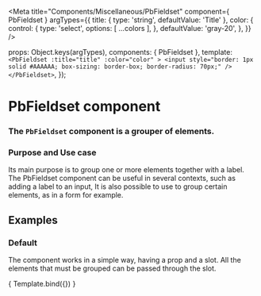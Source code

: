 
<Meta
  title="Components/Miscellaneous/PbFieldset"
  component={ PbFieldset }
  argTypes={{
    title: {
      type: 'string',
      defaultValue: 'Title'
    },
    color: {
      control: {
        type: 'select',
        options: [ ...colors ],
      },
      defaultValue: 'gray-20',
    },
  }}
/>

  props: Object.keys(argTypes),
  components: { PbFieldset },
  template: `
    <PbFieldset
      :title="title"
      :color="color"
    >
      <input style="border: 1px solid #AAAAAA; box-sizing: border-box; border-radius: 70px;" />
    </PbFieldset>
  `,
});

# **PbFieldset component**
### The `PbFieldset` component is a grouper of elements.

### Purpose and Use case

Its main purpose is to group one or more elements together with a label.
The PbFieldset component can be useful in several contexts, such as adding a label to an input,
It is also possible to use to group certain elements, as in a form for example.

## Examples

### Default

The component works in a simple way, having a prop and a slot.
All the elements that must be grouped can be passed through the slot.

<Canvas>
  <Story name="Default" height="auto">
    { Template.bind({}) }
  </Story>
</Canvas>
